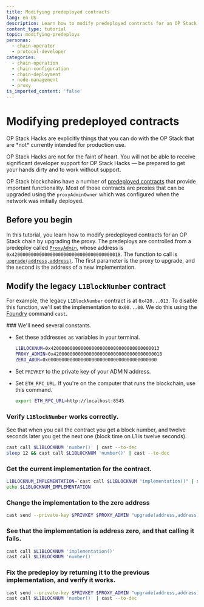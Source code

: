```yaml
---
title: Modifying predeployed contracts
lang: en-US
description: Learn how to modify predeployed contracts for an OP Stack chain by upgrading the proxy.
content_type: tutorial
topic: modifying-predeploys
personas:
  - chain-operator
  - protocol-developer
categories:
  - chain-operation
  - chain-configuration
  - chain-deployment
  - node-management
  - proxy
is_imported_content: 'false'
---
```



# Modifying predeployed contracts

<Callout type="warning">
  OP Stack Hacks are explicitly things that you can do with the OP Stack that are *not* currently intended for production use.

  OP Stack Hacks are not for the faint of heart. You will not be able to receive significant developer support for OP Stack Hacks — be prepared to get your hands dirty and to work without support.
</Callout>

OP Stack blockchains have a number of [predeployed contracts](https://github.com/ethereum-optimism/optimism/blob/129032f15b76b0d2a940443a39433de931a97a44/packages/contracts-bedrock/src/constants.ts) that provide important functionality.
Most of those contracts are proxies that can be upgraded using the `proxyAdminOwner` which was configured when the network was initially deployed.

## Before you begin

In this tutorial, you learn how to modify predeployed contracts for an OP Stack chain by upgrading the proxy. The predeploys are controlled from a predeploy called [`ProxyAdmin`](https://github.com/ethereum-optimism/optimism/blob/129032f15b76b0d2a940443a39433de931a97a44/packages/contracts-bedrock/contracts/universal/ProxyAdmin.sol), whose address is `0x4200000000000000000000000000000000000018`.
The function to call is [`upgrade(address,address)`](https://github.com/ethereum-optimism/optimism/blob/129032f15b76b0d2a940443a39433de931a97a44/packages/contracts-bedrock/contracts/universal/ProxyAdmin.sol#L205-L229).
The first parameter is the proxy to upgrade, and the second is the address of a new implementation.

## Modify the legacy `L1BlockNumber` contract

For example, the legacy `L1BlockNumber` contract is at `0x420...013`.
To disable this function, we'll set the implementation to `0x00...00`.
We do this using the [Foundry](https://book.getfoundry.sh/) command `cast`.

<Steps>
  ### We'll need several constants.

  *   Set these addresses as variables in your terminal.

      ```sh
      L1BLOCKNUM=0x4200000000000000000000000000000000000013
      PROXY_ADMIN=0x4200000000000000000000000000000000000018
      ZERO_ADDR=0x0000000000000000000000000000000000000000
      ```

  *   Set `PRIVKEY` to the private key of your ADMIN address.

  *   Set `ETH_RPC_URL`. If you're on the computer that runs the blockchain, use this command.

      ```sh
      export ETH_RPC_URL=http://localhost:8545
      ```

  ### Verify `L1BlockNumber` works correctly.

  See that when you call the contract you get a block number, and twelve seconds later you get the next one (block time on L1 is twelve seconds).

  ```sh
  cast call $L1BLOCKNUM 'number()' | cast --to-dec
  sleep 12 && cast call $L1BLOCKNUM 'number()' | cast --to-dec
  ```

  ### Get the current implementation for the contract.

  ```sh
  L1BLOCKNUM_IMPLEMENTATION=`cast call $L1BLOCKNUM "implementation()" | sed 's/000000000000000000000000//'`
  echo $L1BLOCKNUM_IMPLEMENTATION 
  ```

  ### Change the implementation to the zero address

  ```sh
  cast send --private-key $PRIVKEY $PROXY_ADMIN "upgrade(address,address)" $L1BLOCKNUM $ZERO_ADDR
  ```

  ### See that the implementation is address zero, and that calling it fails.

  ```sh
  cast call $L1BLOCKNUM 'implementation()'
  cast call $L1BLOCKNUM 'number()'
  ```

  ### Fix the predeploy by returning it to the previous implementation, and verify it works.

  ```sh
  cast send --private-key $PRIVKEY $PROXY_ADMIN "upgrade(address,address)" $L1BLOCKNUM $L1BLOCKNUM_IMPLEMENTATION
  cast call $L1BLOCKNUM 'number()' | cast --to-dec
  ```
</Steps>
